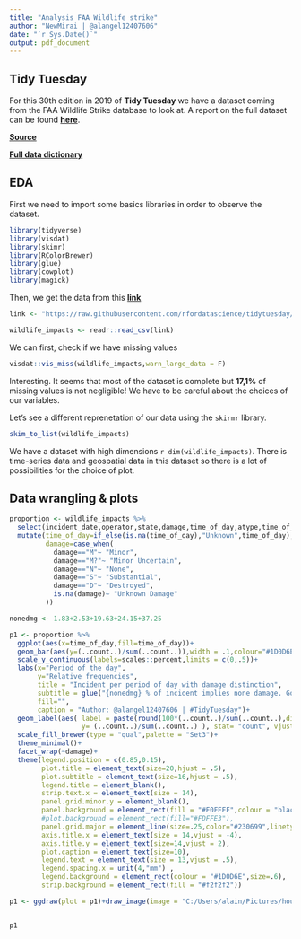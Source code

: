 ```yaml
---
title: "Analysis FAA Wildlife strike"
author: "NewMirai | @alangel12407606"
date: "`r Sys.Date()`"
output: pdf_document
---
```



## Tidy Tuesday

For this 30th edition in 2019 of **Tidy Tuesday** we have a dataset coming from the FAA Wildlife Strike database to look at.
A report on the full dataset can be found [**here**](https://www.faa.gov/airports/airport_safety/wildlife/media/Wildlife-Strike-Report-1990-2017.pdf). 

[**Source**](https://wildlife.faa.gov/)

[**Full data dictionary**](https://wildlife.faa.gov/downloads/fieldlist.xls)


## EDA

First we need to import some basics libraries in order to observe the dataset.

```r
library(tidyverse)
library(visdat)
library(skimr)
library(RColorBrewer)
library(glue)
library(cowplot)
library(magick)
```

Then, we get the data from this [**link**](https://raw.githubusercontent.com/rfordatascience/tidytuesday/master/data/2019/2019-07-23/wildlife_impacts.csv)

```r
link <- "https://raw.githubusercontent.com/rfordatascience/tidytuesday/master/data/2019/2019-07-23/wildlife_impacts.csv"
```


```r
wildlife_impacts <- readr::read_csv(link)
```

We can first, check if we have missing values

```r
visdat::vis_miss(wildlife_impacts,warn_large_data = F)
```

Interesting. It seems that most of the dataset is complete but **17,1%** of missing values is not negligible! We have to be careful about the choices of our variables. 

Let's see a different reprenetation of our data using the `skirmr` library.

```r
skim_to_list(wildlife_impacts)


```


We have a dataset with high dimensions `r dim(wildlife_impacts)`. There is time-series data and geospatial data in this dataset so there is a lot of possibilities for the choice of plot.

## Data wrangling & plots

```r
proportion <- wildlife_impacts %>% 
  select(incident_date,operator,state,damage,time_of_day,atype,time_of_day,phase_of_flt,species,speed) %>% 
  mutate(time_of_day=if_else(is.na(time_of_day),"Unknown",time_of_day),
         damage=case_when(
           damage=="M"~ "Minor",
           damage=="M?"~ "Minor Uncertain",
           damage=="N"~ "None",
           damage=="S"~ "Substantial",
           damage=="D"~ "Destroyed",
           is.na(damage)~ "Unknown Damage"
         ))

nonedmg <- 1.83+2.53+19.63+24.15+37.25

p1 <- proportion %>% 
  ggplot(aes(x=time_of_day,fill=time_of_day))+
  geom_bar(aes(y=(..count..)/sum(..count..)),width = .1,colour="#1D0D6E")+
  scale_y_continuous(labels=scales::percent,limits = c(0,.5))+
  labs(x="Period of the day",
       y="Relative frequencies",
       title = "Incident per period of day with damage distinction",
       subtitle = glue("{nonedmg} % of incident implies none damage. Good News!!! Also, 37,25 % of incident happens during the day and implied none damage!\n\n"),
       fill="",
       caption = "Author: @alangel12407606 | #TidyTuesday")+
  geom_label(aes( label = paste(round(100*(..count..)/sum(..count..),digits = 2),"%"),
                  y= (..count..)/sum(..count..) ), stat= "count", vjust =-1.5,size=4,show.legend = F)+
  scale_fill_brewer(type = "qual",palette = "Set3")+
  theme_minimal()+
  facet_wrap(~damage)+
  theme(legend.position = c(0.85,0.15),
        plot.title = element_text(size=20,hjust = .5),
        plot.subtitle = element_text(size=16,hjust = .5),
        legend.title = element_blank(),
        strip.text.x = element_text(size = 14),
        panel.grid.minor.y = element_blank(),
        panel.background = element_rect(fill = "#F0FEFF",colour = "black"),
        #plot.background = element_rect(fill="#FDFFE3"),
        panel.grid.major = element_line(size=.25,color="#230699",linetype = "dotted"),
        axis.title.x = element_text(size = 14,vjust = -4),
        axis.title.y = element_text(size=14,vjust = 2),
        plot.caption = element_text(size=10),
        legend.text = element_text(size = 13,vjust = .5),
        legend.spacing.x = unit(4,"mm") ,
        legend.background = element_rect(colour = "#1D0D6E",size=.6),
        strip.background = element_rect(fill = "#f2f2f2"))

p1 <- ggdraw(plot = p1)+draw_image(image = "C:/Users/alain/Pictures/hourglass.png",scale = .07,y = -0.19,x=0.35)


p1
```








